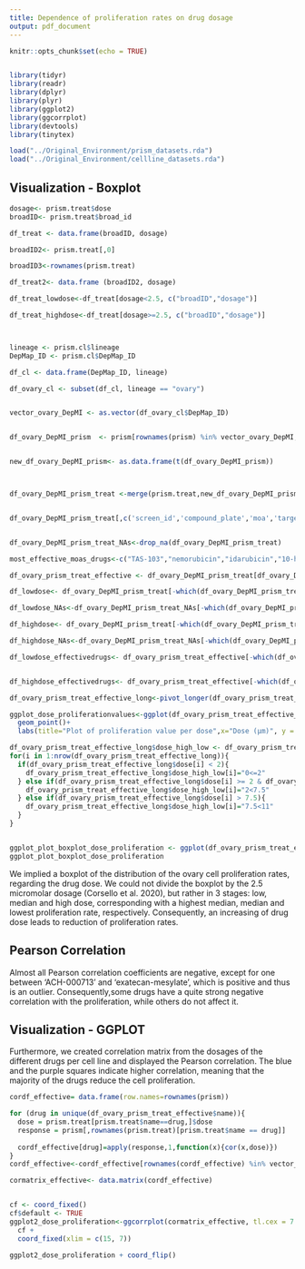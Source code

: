 ```yaml
---
title: Dependence of proliferation rates on drug dosage
output: pdf_document
---
```


```r
knitr::opts_chunk$set(echo = TRUE)


library(tidyr)
library(readr)
library(dplyr)
library(plyr)
library(ggplot2)
library(ggcorrplot)
library(devtools)
library(tinytex)

```

```r

load("../Original_Environment/prism_datasets.rda")
load("../Original_Environment/cellline_datasets.rda")

```

## Visualization - Boxplot
```r

dosage<- prism.treat$dose
broadID<- prism.treat$broad_id

df_treat <- data.frame(broadID, dosage)

broadID2<- prism.treat[,0]

broadID3<-rownames(prism.treat)

df_treat2<- data.frame (broadID2, dosage)

df_treat_lowdose<-df_treat[dosage<2.5, c("broadID","dosage")]

df_treat_highdose<-df_treat[dosage>=2.5, c("broadID","dosage")]



lineage <- prism.cl$lineage
DepMap_ID <- prism.cl$DepMap_ID 

df_cl <- data.frame(DepMap_ID, lineage)

df_ovary_cl <- subset(df_cl, lineage == "ovary")


vector_ovary_DepMI <- as.vector(df_ovary_cl$DepMap_ID)


df_ovary_DepMI_prism  <- prism[rownames(prism) %in% vector_ovary_DepMI,]


new_df_ovary_DepMI_prism<- as.data.frame(t(df_ovary_DepMI_prism))



df_ovary_DepMI_prism_treat <-merge(prism.treat,new_df_ovary_DepMI_prism , by="row.names")


df_ovary_DepMI_prism_treat[,c('screen_id','compound_plate','moa','target','disease.area','indication','smiles','phase')]<-list(NULL)


df_ovary_DepMI_prism_treat_NAs<-drop_na(df_ovary_DepMI_prism_treat)

most_effective_moas_drugs<-c("TAS-103","nemorubicin","idarubicin","10-hydroxycamptothecin", "amsacrine","SN-38","doxorubicin","exatecan-mesylate","genz-644282","ixazomib-citrate","carfilzomib","delanzomib","ixazomib","BGT226","buparlisib","CUDC-907","PCI-24781","AR-42", "givinostat","scriptaid","M-344","romidepsin","trichostatin-a","vorinostat","JNJ-26481585","pelitinib","PD-168393","dacomitinib","afatinib","AT-7519","dinaciclib","CR8-(R)","P276-00" ,"R547","oridonin","obatoclax","HA14-1","TW-37","digoxin","thonzonium","digitoxigenin","NMS-873")

df_ovary_prism_treat_effective <- df_ovary_DepMI_prism_treat[df_ovary_DepMI_prism_treat$name %in% most_effective_moas_drugs,]

df_lowdose<- df_ovary_DepMI_prism_treat[-which(df_ovary_DepMI_prism_treat$dose>2,5),]

df_lowdose_NAs<-df_ovary_DepMI_prism_treat_NAs[-which(df_ovary_DepMI_prism_treat_NAs$dose>2,5),]

df_highdose<- df_ovary_DepMI_prism_treat[-which(df_ovary_DepMI_prism_treat$dose<=2,5),]

df_highdose_NAs<-df_ovary_DepMI_prism_treat_NAs[-which(df_ovary_DepMI_prism_treat_NAs$dose<=2,5),]

df_lowdose_effectivedrugs<- df_ovary_prism_treat_effective[-which(df_ovary_prism_treat_effective$dose>2,5),]


df_highdose_effectivedrugs<- df_ovary_prism_treat_effective[-which(df_ovary_prism_treat_effective$dose<=2,5),]

df_ovary_prism_treat_effective_long<-pivot_longer(df_ovary_prism_treat_effective,cols = starts_with("ACH"),names_to= "DepMap_ID", values_to="proliferationvalues", values_drop_na=TRUE)

ggplot_dose_proliferationvalues<-ggplot(df_ovary_prism_treat_effective_long, aes(x=dose, y=proliferationvalues)) +
  geom_point()+
  labs(title="Plot of proliferation value per dose",x="Dose (µm)", y = "proliferation value")

df_ovary_prism_treat_effective_long$dose_high_low <- df_ovary_prism_treat_effective_long$dose
for(i in 1:nrow(df_ovary_prism_treat_effective_long)){
  if(df_ovary_prism_treat_effective_long$dose[i] < 2){
    df_ovary_prism_treat_effective_long$dose_high_low[i]="0<=2"
  } else if(df_ovary_prism_treat_effective_long$dose[i] >= 2 & df_ovary_prism_treat_effective_long$dose[i] <= 7.5){
    df_ovary_prism_treat_effective_long$dose_high_low[i]="2<7.5"
  } else if(df_ovary_prism_treat_effective_long$dose[i] > 7.5){
    df_ovary_prism_treat_effective_long$dose_high_low[i]="7.5<11"
  }
}


ggplot_plot_boxplot_dose_proliferation <- ggplot(df_ovary_prism_treat_effective_long, aes(x=dose_high_low, y=proliferationvalues)) + geom_boxplot(outlier.shape=8, aes(fill=dose_high_low))+labs(x="Dose (micromolar)", y = "Proliferation value")
ggplot_plot_boxplot_dose_proliferation

```
We implied a boxplot of the distribution of the ovary cell proliferation rates, regarding the drug dose. We could not divide the boxplot by the 2.5 micromolar dosage (Corsello et al. 2020), but rather in 3 stages: low, median and high dose, corresponding with a highest median, median and lowest proliferation rate, respectively. Consequently, an increasing of drug dose leads to reduction of proliferation rates.

## Pearson Correlation
Almost all Pearson correlation coefficients are negative, except for one between 'ACH-000713' and 'exatecan-mesylate', which is positive and thus is an outlier. Consequently,some drugs have a quite strong negative correlation with the proliferation, while others do not affect it.

## Visualization - GGPLOT
Furthermore, we created correlation matrix from the dosages of the different drugs per cell line and displayed the Pearson correlation. The blue and the purple squares indicate higher correlation, meaning that the majority of the drugs reduce the cell proliferation.

```r

cordf_effective= data.frame(row.names=rownames(prism))

for (drug in unique(df_ovary_prism_treat_effective$name)){
  dose = prism.treat[prism.treat$name==drug,]$dose
  response = prism[,rownames(prism.treat)[prism.treat$name == drug]]
  
  cordf_effective[drug]=apply(response,1,function(x){cor(x,dose)})
}
cordf_effective<-cordf_effective[rownames(cordf_effective) %in% vector_ovary_DepMI,]

cormatrix_effective<- data.matrix(cordf_effective)


cf <- coord_fixed()
cf$default <- TRUE
ggplot2_dose_proliferation<-ggcorrplot(cormatrix_effective, tl.cex = 7.5 )+ 
  cf +
  coord_fixed(xlim = c(15, 7))
 
ggplot2_dose_proliferation + coord_flip()

```





